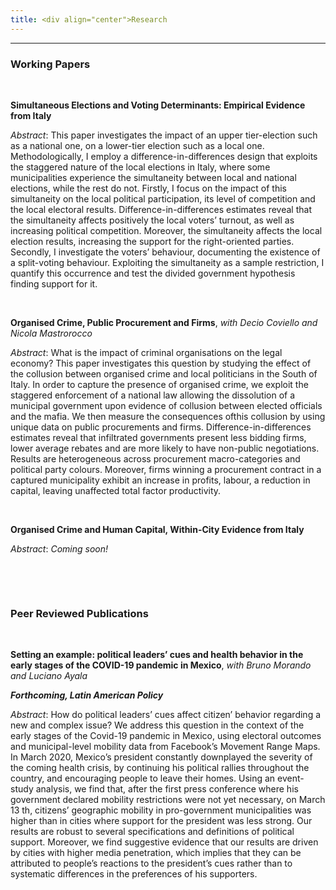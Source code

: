 ```yaml
---
title: <div align="center">Research
---
```



****

<div align="left">

### Working Papers

<br />


**Simultaneous Elections and Voting Determinants: Empirical Evidence from Italy**

*Abstract*: This paper investigates the impact of an upper tier-election such as a national one, on a lower-tier election such as a local one. Methodologically, I employ a difference-in-differences design that exploits the staggered nature of the local elections in Italy, where some municipalities experience the simultaneity between local and national elections, while the rest do not. Firstly, I focus on the impact of this simultaneity on the local political participation, its level of competition and the local electoral results. Difference-in-differences estimates reveal that the simultaneity affects positively the local voters’ turnout, as well as increasing political competition. Moreover, the simultaneity affects the local election results, increasing the support for the right-oriented parties. Secondly, I investigate the voters' behaviour, documenting the existence of a split-voting behaviour. Exploiting the simultaneity as a sample restriction, I quantify this occurrence and test the divided government hypothesis finding support for it.

<br />

**Organised Crime, Public Procurement and Firms**, *with Decio Coviello and Nicola Mastrorocco*

*Abstract*: What is the impact of criminal organisations on the legal economy? This paper investigates this question by studying the effect of the collusion between organised crime and local politicians in the South of Italy. In order to capture the presence of organised crime, we exploit the staggered enforcement of a
national law allowing the dissolution of a municipal government upon evidence of collusion between elected officials and the mafia. We then measure the consequences ofthis collusion by using unique data on public procurements and firms. Difference-in-differences estimates reveal that infiltrated governments present less bidding firms, lower average rebates and are more likely to have non-public negotiations. Results are heterogeneous across procurement macro-categories and political party colours. Moreover, firms winning a procurement contract in a captured municipality exhibit an increase in profits, labour, a reduction in
capital, leaving unaffected total factor productivity.

<br />


**Organised Crime and Human Capital, Within-City Evidence from Italy**

*Abstract*: *Coming soon!*

<br />

<br />


### Peer Reviewed Publications

<br />


**Setting an example: political leaders’ cues and health behavior in the early stages of the COVID-19 pandemic in Mexico**, *with Bruno Morando and Luciano Ayala*

*__Forthcoming, Latin American Policy__*

*Abstract*: How do political leaders’ cues affect citizen’ behavior regarding a new and complex issue? We address this question in the context of the early stages of the Covid-19 pandemic in Mexico, using electoral outcomes and municipal-level mobility data from Facebook’s Movement Range Maps. In March 2020, Mexico’s president constantly downplayed the severity of the coming health crisis, by continuing his political rallies throughout the country, and encouraging people to leave their homes. Using an event-study analysis, we find that, after the first press conference where his government declared mobility restrictions were not
yet necessary, on March 13 th, citizens’ geographic mobility in pro-government
municipalities was higher than in cities where support for the president was less strong. Our results are robust to several specifications and definitions of political support. Moreover, we find suggestive evidence that our results are driven by cities with higher media penetration, which implies that they can be attributed to people’s reactions to the president’s cues rather than to
systematic differences in the preferences of his supporters.